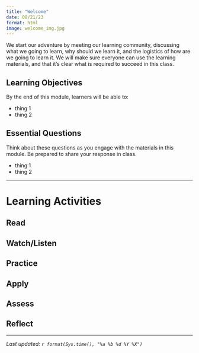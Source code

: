 ```yaml
---
title: "Welcome"
date: 08/21/23
format: html
image: welcome_img.jpg
---
```


We start our adventure by meeting our learning community, discussing what we going to learn, why should we learn it, and the logistics of how are we going to learn it. We will make sure everyone can use the learning materials, and that it's clear what is required to succeed in this class. 

:::{.callout-tip}
# Learning Objectives

By the end of this module, learners will be able to:



* thing 1
* thing 2

:::
	
:::{.callout-note}
# Essential Questions

Think about these questions as you engage with the materials in this module. Be prepared to share your response in class. 


* thing 1
* thing 2

:::



----

# Learning Activities

## Read


## Watch/Listen


## Practice


## Apply 


## Assess


## Reflect



-----

_Last updated: `r format(Sys.time(), "%a %b %d %Y %X")`_
